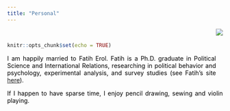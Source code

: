 ```yaml
---
title: "Personal"
---
```



<br>

<style>
body {
text-align: justify}
</style>
```r
knitr::opts_chunk$set(echo = TRUE)
```
<div style= "float:right;position: relative; top: -75px;">
![](Photo2.jpg)
</div>

<p style="color:black"> I am happily married to Fatih Erol. Fatih is a Ph.D. graduate in Political Science and International Relations, researching in political behavior and psychology, experimental analysis, and survey studies (see Fatih's site <a href="http://fatiherolphd.com">here</a>).<br></p> 

<p style="color:black">If I happen to have sparse time, I enjoy pencil drawing, sewing and violin playing.</p>


